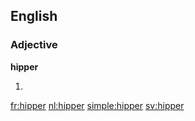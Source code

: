 ==English==

===Adjective===
'''hipper'''
# {{comparative of|hip}}

[[fr:hipper]]
[[nl:hipper]]
[[simple:hipper]]
[[sv:hipper]]